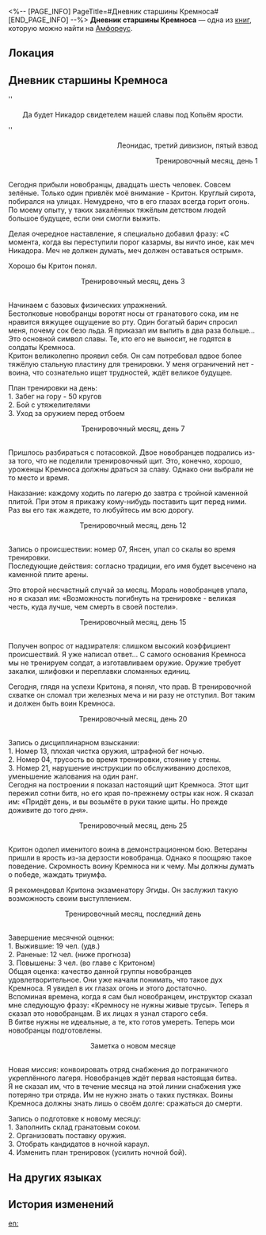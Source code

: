 <%-- [PAGE_INFO]
PageTitle=#Дневник старшины Кремноса#
[END_PAGE_INFO] --%>
{{Дополнить}}
{{Книга Инфобокс
|id           = 468
|Название     = 
|Изображение  = Предмет Книга Амфореус 1.png
|Мир          = Амфореус
|Томов        = 1
|Автор        = <!--нужно добавить-->
|Описание     = Личный дневник одного старшины Кремноса, в котором описаны будни воинской жизни.
|Том1         = {{tx}}
|Источник1    = {{tx|Отсутствует источник}}
|Персонажи    = 
|Фракции      = 
}}
'''Дневник старшины Кремноса''' — одна из [[Книги|книг]], которую можно найти на [[Амфореус]].

==Локация==
{{Отметка карты|<!--название карты-->|<!--id отметки-->}}

==Дневник старшины Кремноса==
''<div align="center">Да будет Никадор свидетелем нашей славы под Копьём ярости.</div>''<br /><div align="right">Леонидас, третий дивизион, пятый взвод

Тренировочный месяц, день 1</div><br />Сегодня прибыли новобранцы, двадцать шесть человек. Совсем зелёные. Только один привлёк моё внимание - Критон. Круглый сирота, побирался на улицах. Немудрено, что в его глазах всегда горит огонь. По моему опыту, у таких закалённых тяжёлым детством людей большое будущее, если они смогли выжить.

Делая очередное наставление, я специально добавил фразу: «С момента, когда вы переступили порог казармы, вы ничто иное, как меч Никадора. Меч не должен думать, меч должен оставаться острым».

Хорошо бы Критон понял.

<div align="center">Тренировочный месяц, день 3</div><br />Начинаем с базовых физических упражнений.<br />
Бестолковые новобранцы воротят носы от гранатового сока, им не нравится вяжущее ощущение во рту. Один богатый барич спросил меня, почему сок безо льда. Я приказал им выпить в два раза больше... Это основной символ славы. Те, кто его не выносит, не годятся в солдаты Кремноса.<br />
Критон великолепно проявил себя. Он сам потребовал вдвое более тяжёлую стальную пластину для тренировки. У меня ограничений нет - воина, что сознательно ищет трудностей, ждёт великое будущее.

План тренировки на день:<br />
1. Забег на гору - 50 кругов<br />
2. Бой с утяжелителями<br />
3. Уход за оружием перед отбоем

<div align="center">Тренировочный месяц, день 7</div><br />Пришлось разбираться с потасовкой. Двое новобранцев подрались из-за того, что не поделили тренировочный щит. Это, конечно, хорошо, уроженцы Кремноса должны драться за славу. Однако они выбрали не то место и время.

Наказание: каждому ходить по лагерю до завтра с тройной каменной плитой. При этом я прикажу кому-нибудь поставить щит перед ними. Раз вы его так жаждете, то любуйтесь им всю дорогу.

<div align="center">Тренировочный месяц, день 12</div><br />Запись о происшествии: номер 07, Янсен, упал со скалы во время тренировки.<br />
Последующие действия: согласно традиции, его имя будет высечено на каменной плите арены.

Это второй несчастный случай за месяц. Мораль новобранцев упала, но я сказал им: «Возможность погибнуть на тренировке - великая честь, куда лучше, чем смерть в своей постели».

<div align="center">Тренировочный месяц, день 15</div><br />Получен вопрос от надзирателя: слишком высокий коэффициент происшествий. Я уже написал ответ... С самого основания Кремноса мы не тренируем солдат, а изготавливаем оружие. Оружие требует закалки, шлифовки и переплавки сломанных единиц.

Сегодня, глядя на успехи Критона, я понял, что прав. В тренировочной схватке он сломал три железных меча и ни разу не отступил. Вот таким и должен быть воин Кремноса.

<div align="center">Тренировочный месяц, день 20</div><br />Запись о дисциплинарном взыскании:<br />
1. Номер 13, плохая чистка оружия, штрафной бег ночью.<br />
2. Номер 04, трусость во время тренировки, стояние у стены.<br />
3. Номер 21, нарушение инструкции по обслуживанию доспехов, уменьшение жалования на один ранг.<br />
Сегодня на построении я показал настоящий щит Кремноса. Этот щит пережил сотни битв, но его края по-прежнему остры как нож. Я сказал им: «Придёт день, и вы возьмёте в руки такие щиты. Но прежде доживите до того дня».

<div align="center">Тренировочный месяц, день 25</div><br />Критон одолел именитого воина в демонстрационном бою. Ветераны пришли в ярость из-за дерзости новобранца. Однако я поощряю такое поведение. Скромность воину Кремноса ни к чему. Мы должны думать о победе, жаждать триумфа.

Я рекомендовал Критона экзаменатору Эгиды. Он заслужил такую возможность своим выступлением.

<div align="center">Тренировочный месяц, последний день</div><br />Завершение месячной оценки:<br />
1. Выжившие: 19 чел. (удв.)<br />
2. Раненые: 12 чел. (ниже прогноза)<br />
3. Повышены: 3 чел. (во главе с Критоном)<br />
Общая оценка: качество данной группы новобранцев удовлетворительное. Они уже начали понимать, что такое дух Кремноса. Я увидел в их глазах огонь и этого достаточно.<br />
Вспоминая времена, когда я сам был новобранцем, инструктор сказал мне следующую фразу: «Кремносу не нужны живые трусы». Теперь я сказал это новобранцам. В их лицах я узнал старого себя.<br />
В битве нужны не идеальные, а те, кто готов умереть. Теперь мои новобранцы подготовлены.

<div align="center">Заметка о новом месяце</div><br />Новая миссия: конвоировать отряд снабжения до пограничного укреплённого лагеря. Новобранцев ждёт первая настоящая битва.<br />
Я не сказал им, что в течение месяца на этой линии снабжения уже потеряно три отряда. Им не нужно знать о таких пустяках. Воины Кремноса должны знать лишь о своём долге: сражаться до смерти.

Запись о подготовке к новому месяцу:<br />
1. Заполнить склад гранатовым соком.<br />
2. Организовать поставку оружия.<br />
3. Отобрать кандидатов в ночной караул.<br />
4. Изменить план тренировок (усилить ночной бой).

==На других языках==
{{На других языках
|en   = Diary of a Kremnoan Sergeant
|zhs  = 悬锋士官手札
|zht  = 懸鋒士官手札
|ja   = クレムノス士官の手記
|ko   = 크렘노스 사관의 친필 기록
|es   = Diario de un sargento de Kremnos
|fr   = Journal d'un sergent acrokopien
|ru   = Дневник старшины Кремноса
|th   = บันทึกของทหาร Kremnos
|vi   = Thư Viết Tay Sĩ Quan Kremnos
|de   = Tagesbuch eines Offiziers von Kremnos
|id   = Buku Catatan Sersan Kremnos
|pt   = Diário de um Sargento Kremnoano
}}

==История изменений==
{{История изменений|3.5}}

[[en:]]